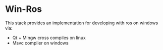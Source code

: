 = Win-Ros =

This stack provides an implementation for developing with ros on windows via:

* Qt + Mingw cross compiles on linux
* Msvc compiler on windows


